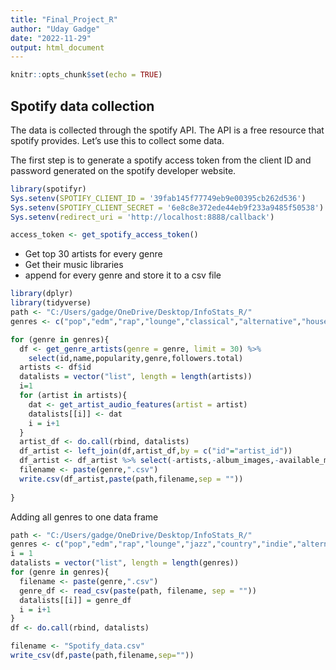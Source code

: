 ---
title: "Final_Project_R"
author: "Uday Gadge"
date: "2022-11-29"
output: html_document
---

```{r setup, include=FALSE}
knitr::opts_chunk$set(echo = TRUE)
```
## Spotify data collection
 
The data is collected through the spotify API. The API is a free resource that spotify provides. Let's use this to collect some data.

The first step is to generate a spotify access token from the client ID and password generated on the spotify developer website.

```{r}
library(spotifyr)
Sys.setenv(SPOTIFY_CLIENT_ID = '39fab145f77749eb9e00395cb262d536')
Sys.setenv(SPOTIFY_CLIENT_SECRET = '6e8c8e372ede44eb9f233a9485f50538')
Sys.setenv(redirect_uri = 'http://localhost:8888/callback')

access_token <- get_spotify_access_token()
```

- Get top 30 artists for every genre
- Get their music libraries
- append for every genre and store it to a csv file

```{r,include = FALSE}
library(dplyr)
library(tidyverse)
path <- "C:/Users/gadge/OneDrive/Desktop/InfoStats_R/"
genres <- c("pop","edm","rap","lounge","classical","alternative","house","Broadway","country","jazz","disco","folk")

for (genre in genres){
  df <- get_genre_artists(genre = genre, limit = 30) %>%
    select(id,name,popularity,genre,followers.total)
  artists <- df$id
  datalists = vector("list", length = length(artists))
  i=1
  for (artist in artists){
    dat <- get_artist_audio_features(artist = artist)
    datalists[[i]] <- dat
    i = i+1
  }
  artist_df <- do.call(rbind, datalists)
  df_artist <- left_join(df,artist_df,by = c("id"="artist_id"))
  df_artist <- df_artist %>% select(-artists,-album_images,-available_markets )
  filename <- paste(genre,".csv")
  write.csv(df_artist,paste(path,filename,sep = ""))
  
}
```
Adding all genres to one data frame


```{r, include = FALSE}
path <- "C:/Users/gadge/OneDrive/Desktop/InfoStats_R/"
genres <- c("pop","edm","rap","lounge","jazz","country","indie","alternative","folk")
i = 1
datalists = vector("list", length = length(genres))
for (genre in genres){
  filename <- paste(genre,".csv")
  genre_df <- read_csv(paste(path, filename, sep = ""))
  datalists[[i]] = genre_df
  i = i+1
}
df <- do.call(rbind, datalists)
```
```{r}
filename <- "Spotify_data.csv"
write_csv(df,paste(path,filename,sep=""))
```

